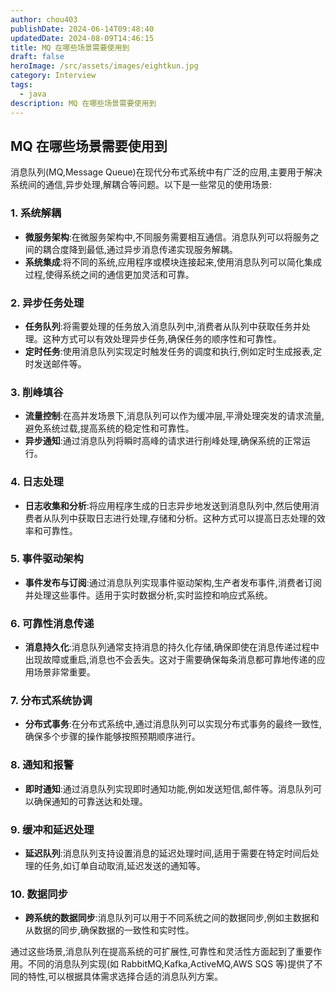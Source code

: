 ```yaml
---
author: chou403
publishDate: 2024-06-14T09:48:40
updatedDate: 2024-08-09T14:46:15
title: MQ 在哪些场景需要使用到
draft: false
heroImage: /src/assets/images/eightkun.jpg
category: Interview
tags:
  - java
description: MQ 在哪些场景需要使用到
---
```


## MQ 在哪些场景需要使用到

消息队列(MQ,Message Queue)在现代分布式系统中有广泛的应用,主要用于解决系统间的通信,异步处理,解耦合等问题。以下是一些常见的使用场景:

### 1. **系统解耦**

- **微服务架构**:在微服务架构中,不同服务需要相互通信。消息队列可以将服务之间的耦合度降到最低,通过异步消息传递实现服务解耦。
- **系统集成**:将不同的系统,应用程序或模块连接起来,使用消息队列可以简化集成过程,使得系统之间的通信更加灵活和可靠。

### 2. **异步任务处理**

- **任务队列**:将需要处理的任务放入消息队列中,消费者从队列中获取任务并处理。这种方式可以有效处理异步任务,确保任务的顺序性和可靠性。
- **定时任务**:使用消息队列实现定时触发任务的调度和执行,例如定时生成报表,定时发送邮件等。

### 3. **削峰填谷**

- **流量控制**:在高并发场景下,消息队列可以作为缓冲层,平滑处理突发的请求流量,避免系统过载,提高系统的稳定性和可靠性。
- **异步通知**:通过消息队列将瞬时高峰的请求进行削峰处理,确保系统的正常运行。

### 4. **日志处理**

- **日志收集和分析**:将应用程序生成的日志异步地发送到消息队列中,然后使用消费者从队列中获取日志进行处理,存储和分析。这种方式可以提高日志处理的效率和可靠性。

### 5. **事件驱动架构**

- **事件发布与订阅**:通过消息队列实现事件驱动架构,生产者发布事件,消费者订阅并处理这些事件。适用于实时数据分析,实时监控和响应式系统。

### 6. **可靠性消息传递**

- **消息持久化**:消息队列通常支持消息的持久化存储,确保即使在消息传递过程中出现故障或重启,消息也不会丢失。这对于需要确保每条消息都可靠地传递的应用场景非常重要。

### 7. **分布式系统协调**

- **分布式事务**:在分布式系统中,通过消息队列可以实现分布式事务的最终一致性,确保多个步骤的操作能够按照预期顺序进行。

### 8. **通知和报警**

- **即时通知**:通过消息队列实现即时通知功能,例如发送短信,邮件等。消息队列可以确保通知的可靠送达和处理。

### 9. **缓冲和延迟处理**

- **延迟队列**:消息队列支持设置消息的延迟处理时间,适用于需要在特定时间后处理的任务,如订单自动取消,延迟发送的通知等。

### 10. **数据同步**

- **跨系统的数据同步**:消息队列可以用于不同系统之间的数据同步,例如主数据和从数据的同步,确保数据的一致性和实时性。

通过这些场景,消息队列在提高系统的可扩展性,可靠性和灵活性方面起到了重要作用。不同的消息队列实现(如 RabbitMQ,Kafka,ActiveMQ,AWS SQS 等)提供了不同的特性,可以根据具体需求选择合适的消息队列方案。
